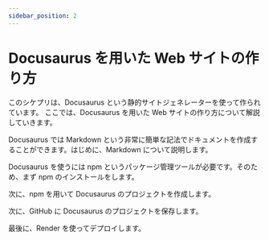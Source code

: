 ```yaml
---
sidebar_position: 2
---
```



# Docusaurus を用いた Web サイトの作り方

このシケプリは、Docusaurus という静的サイトジェネレーターを使って作られています。
ここでは、Docusaurus を用いた Web サイトの作り方について解説していきます。

Docusaurus では Markdown という非常に簡単な記法でドキュメントを作成することができます。はじめに、Markdown について説明します。

Docusaurus を使うには npm というパッケージ管理ツールが必要です。そのため、まず npm のインストールをします。

次に、npm を用いて Docusaurus のプロジェクトを作成します。

次に、GitHub に Docusaurus のプロジェクトを保存します。

最後に、Render を使ってデプロイします。

<DocCardList />
